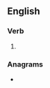 ==English==

===Verb===
{{head|en|verb form}}

# {{present participle of|relegate|lang=en|nocat=1}}

===Anagrams===
* {{anagrams|en|a=aeeggilnrt|regelating}}